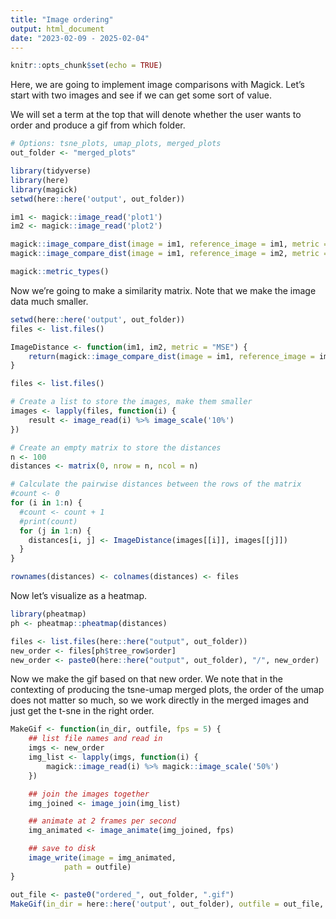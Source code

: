 ```yaml
---
title: "Image ordering"
output: html_document
date: "2023-02-09 - 2025-02-04"
---
```


```r
knitr::opts_chunk$set(echo = TRUE)
```

Here, we are going to implement image comparisons with Magick. Let's start with two images and see if we can get some sort of value.

We will set a term at the top that will denote whether the user wants to order and produce a gif from which folder.

```r
# Options: tsne_plots, umap_plots, merged_plots
out_folder <- "merged_plots"
```

```r
library(tidyverse)
library(here)
library(magick)
setwd(here::here('output', out_folder))

im1 <- magick::image_read('plot1')
im2 <- magick::image_read('plot2')

magick::image_compare_dist(image = im1, reference_image = im1, metric = 'RMSE')
magick::image_compare_dist(image = im1, reference_image = im2, metric = 'RMSE')

magick::metric_types()
```

Now we're going to make a similarity matrix. Note that we make the image data much smaller. 

```r
setwd(here::here('output', out_folder))
files <- list.files()

ImageDistance <- function(im1, im2, metric = "MSE") {
    return(magick::image_compare_dist(image = im1, reference_image = im2, metric = 'RMSE')$distortion)
}

files <- list.files()

# Create a list to store the images, make them smaller
images <- lapply(files, function(i) {
    result <- image_read(i) %>% image_scale('10%')
})

# Create an empty matrix to store the distances
n <- 100
distances <- matrix(0, nrow = n, ncol = n)

# Calculate the pairwise distances between the rows of the matrix
#count <- 0
for (i in 1:n) {
  #count <- count + 1
  #print(count)
  for (j in 1:n) {
    distances[i, j] <- ImageDistance(images[[i]], images[[j]])
  }
}

rownames(distances) <- colnames(distances) <- files
```

Now let's visualize as a heatmap.

```r
library(pheatmap)
ph <- pheatmap::pheatmap(distances)
```

```r
files <- list.files(here::here("output", out_folder))
new_order <- files[ph$tree_row$order]
new_order <- paste0(here::here("output", out_folder), "/", new_order)
```

Now we make the gif based on that new order. We note that in the contexting of producing the tsne-umap merged plots, the order of the umap does not matter so much, so we work directly in the merged images and just get the t-sne in the right order.

```r
MakeGif <- function(in_dir, outfile, fps = 5) {
    ## list file names and read in
    imgs <- new_order
    img_list <- lapply(imgs, function(i) {
        magick::image_read(i) %>% magick::image_scale('50%')
    })

    ## join the images together
    img_joined <- image_join(img_list)

    ## animate at 2 frames per second
    img_animated <- image_animate(img_joined, fps)

    ## save to disk
    image_write(image = img_animated,
            path = outfile)
}

out_file <- paste0("ordered_", out_folder, ".gif")
MakeGif(in_dir = here::here('output', out_folder), outfile = out_file, fps = 5) 
```



